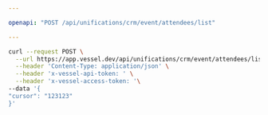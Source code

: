```yaml
---

openapi: "POST /api/unifications/crm/event/attendees/list"

---
```


  <RequestExample>
  
  ```bash Request
  curl --request POST \
    --url https://app.vessel.dev/api/unifications/crm/event/attendees/list \
    --header 'Content-Type: application/json' \
    --header 'x-vessel-api-token: ' \
    --header 'x-vessel-access-token: '\ 
  --data '{
  "cursor": "123123"
}'
  ```
  
  </RequestExample>
  
  

